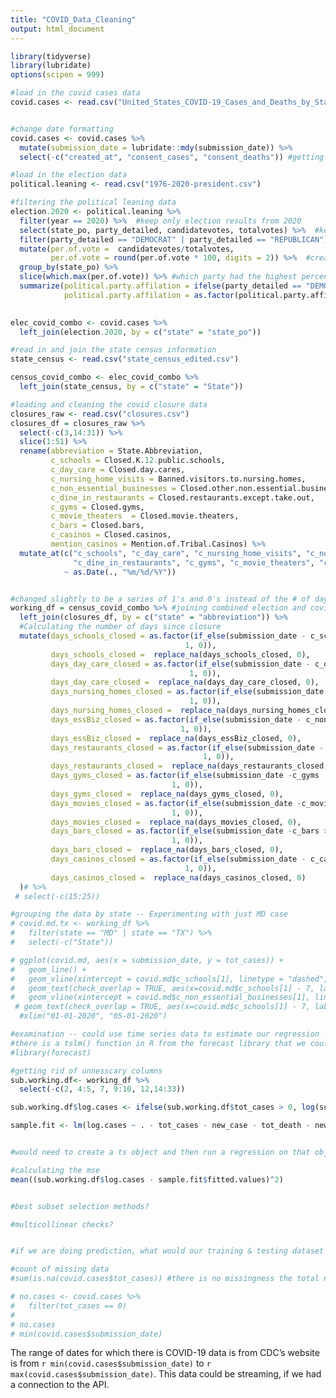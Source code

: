 ```yaml
---
title: "COVID_Data_Cleaning"
output: html_document
---
```



```r
library(tidyverse)
library(lubridate)
options(scipen = 999)
```

```r
#load in the covid cases data
covid.cases <- read.csv("United_States_COVID-19_Cases_and_Deaths_by_State_over_Time.csv", header = TRUE)


#change date formatting
covid.cases <- covid.cases %>% 
  mutate(submission_date = lubridate::mdy(submission_date)) %>% 
  select(-c("created_at", "consent_cases", "consent_deaths")) #getting rid of unnesscessary columns

```

```r
#load in the election data 
political.leaning <- read.csv("1976-2020-president.csv")
```

```r
#filtering the political leaning data
election.2020 <- political.leaning %>% 
  filter(year == 2020) %>%  #keep only election results from 2020
  select(state_po, party_detailed, candidatevotes, totalvotes) %>%  #keep only state column, and party information and total vote count
  filter(party_detailed == "DEMOCRAT" | party_detailed == "REPUBLICAN")  %>%  #only keeps in democrats and republicans
  mutate(per.of.vote =  candidatevotes/totalvotes, 
         per.of.vote = round(per.of.vote * 100, digits = 2)) %>%  #created percentages of the voting behavior in 2020
  group_by(state_po) %>% 
  slice(which.max(per.of.vote)) %>% #which party had the highest percentage of the vote in that particular sta
  summarize(political.party.affilation = ifelse(party_detailed == "DEMOCRAT", "DEMOCRAT", "REPUBLICAN"),
            political.party.affilation = as.factor(political.party.affilation))
  

```


```r

elec_covid_combo <- covid.cases %>%
  left_join(election.2020, by = c("state" = "state_po"))


```



```r
#read in and join the state census information
state_census <- read.csv("state_census_edited.csv")

census_covid_combo <- elec_covid_combo %>% 
  left_join(state_census, by = c("state" = "State"))

```



```r
#loading and cleaning the covid closure data
closures_raw <- read.csv("closures.csv")
closures_df = closures_raw %>% 
  select(-c(3,14:31)) %>%
  slice(1:51) %>%
  rename(abbreviation = State.Abbreviation,
         c_schools = Closed.K.12.public.schools,
         c_day_care = Closed.day.cares,
         c_nursing_home_visits = Banned.visitors.to.nursing.homes,
         c_non_essential_businesses = Closed.other.non.essential.businesses,
         c_dine_in_restaurants = Closed.restaurants.except.take.out,
         c_gyms = Closed.gyms,
         c_movie_theaters  = Closed.movie.theaters,
         c_bars = Closed.bars,
         c_casinos = Closed.casinos,
         mention_casinos = Mention.of.Tribal.Casinos) %>%
  mutate_at(c("c_schools", "c_day_care", "c_nursing_home_visits", "c_non_essential_businesses",
              "c_dine_in_restaurants", "c_gyms", "c_movie_theaters", "c_bars", "c_casinos"),
            ~ as.Date(., "%m/%d/%Y"))


#changed slightly to be a series of 1's and 0's instead of the # of days since the policy was implemented 
working_df = census_covid_combo %>% #joining combined election and covid data to the policy dataset
  left_join(closures_df, by = c("state" = "abbreviation")) %>% 
  #Calculating the number of days since closure
  mutate(days_schools_closed = as.factor(if_else(submission_date - c_schools  >= 0,
                                       1, 0)),
         days_schools_closed =  replace_na(days_schools_closed, 0),
         days_day_care_closed = as.factor(if_else(submission_date - c_day_care >= 0,
                                        1, 0)),
         days_day_care_closed =  replace_na(days_day_care_closed, 0),
         days_nursing_homes_closed = as.factor(if_else(submission_date -c_nursing_home_visits>= 0,
                                        1, 0)),
         days_nursing_homes_closed =  replace_na(days_nursing_homes_closed, 0),
         days_essBiz_closed = as.factor(if_else(submission_date - c_non_essential_businesses >= 0,
                                      1, 0)),
         days_essBiz_closed =  replace_na(days_essBiz_closed, 0),
         days_restaurants_closed = as.factor(if_else(submission_date - c_dine_in_restaurants >= 0,
                                           1, 0)),
         days_restaurants_closed =  replace_na(days_restaurants_closed, 0),
         days_gyms_closed = as.factor(if_else(submission_date -c_gyms  >= 0,
                                    1, 0)),
         days_gyms_closed =  replace_na(days_gyms_closed, 0),
         days_movies_closed = as.factor(if_else(submission_date -c_movie_theaters >= 0,
                                    1, 0)),
         days_movies_closed =  replace_na(days_movies_closed, 0),
         days_bars_closed = as.factor(if_else(submission_date -c_bars >= 0,
                                    1, 0)),
         days_bars_closed =  replace_na(days_bars_closed, 0),
         days_casinos_closed = as.factor(if_else(submission_date - c_casinos >= 0,   #there is an issue with some of the casino closure calculations
                                       1, 0)),
         days_casinos_closed =  replace_na(days_casinos_closed, 0)
  )# %>% 
 # select(-c(15:25))

```



```r

#grouping the data by state -- Experimenting with just MD case 
# covid.md.tx <- working_df %>%
#   filter(state == "MD" | state == "TX") %>% 
#   select(-c("State"))

# ggplot(covid.md, aes(x = submission_date, y = tot_cases)) + 
#   geom_line() +
#   geom_vline(xintercept = covid.md$c_schools[1], linetype = "dashed", color = "red") +
#   geom_text(check_overlap = TRUE, aes(x=covid.md$c_schools[1] - 7, label = "School Closures", y = 200000), angle = 90, color = "black") +
#   geom_vline(xintercept = covid.md$c_non_essential_businesses[1], linetype = "dashed", color = "blue") 
 # geom_text(check_overlap = TRUE, aes(x=covid.md$c_schools[1] - 7, label = "Non-Essential Business Closure", y = 200000), angle = 90, color = "black") 
  #xlim("01-01-2020", "05-01-2020")

```



```r
#examination -- could use time series data to estimate our regression
#there is a tslm() function in R from the forecast library that we could potentially use that could help to capture this
#library(forecast)

#getting rid of unnesscary columns
sub.working.df<- working_df %>% 
  select(-c(2, 4:5, 7, 9:10, 12,14:33))

sub.working.df$log.cases <- ifelse(sub.working.df$tot_cases > 0, log(sub.working.df$tot_cases), 0)

sample.fit <- lm(log.cases ~ . - tot_cases - new_case - tot_death - new_death , data = sub.working.df)


#would need to create a ts object and then run a regression on that object

#calculating the mse
mean((sub.working.df$log.cases - sample.fit$fitted.values)^2)


#best subset selection methods?

#multicollinear checks?


#if we are doing prediction, what would our training & testing dataset be
```





```r
#count of missing data
#sum(is.na(covid.cases$tot_cases)) #there is no missingness the total number of cases

```

```r
# no.cases <- covid.cases %>% 
#   filter(tot_cases == 0)
# 
# no.cases
# min(covid.cases$submission_date)
```
The range of dates for which there is COVID-19 data is from CDC's website is from `r min(covid.cases$submission_date)` to `r max(covid.cases$submission_date)`. This data could be streaming, if we had a connection to the  API.

